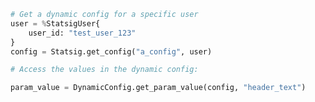 ```python
# Get a dynamic config for a specific user
user = %StatsigUser{
    user_id: "test_user_123"
}
config = Statsig.get_config("a_config", user)

# Access the values in the dynamic config:

param_value = DynamicConfig.get_param_value(config, "header_text")
```